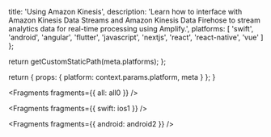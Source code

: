 
  title: 'Using Amazon Kinesis',
  description:
    'Learn how to interface with Amazon Kinesis Data Streams and Amazon Kinesis Data Firehose to stream analytics data for real-time processing using Amplify.',
  platforms: [
    'swift',
    'android',
    'angular',
    'flutter',
    'javascript',
    'nextjs',
    'react',
    'react-native',
    'vue'
  ]
};

  return getCustomStaticPath(meta.platforms);
};

  return {
    props: {
      platform: context.params.platform,
      meta
    }
  };
}


<Fragments fragments={{ all: all0 }} />


<Fragments fragments={{ swift: ios1 }} />


<Fragments fragments={{ android: android2 }} />
